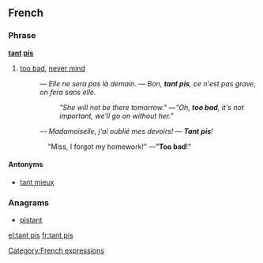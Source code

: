 ==French==

===Phrase===
'''[[tant]] [[pis]]'''

# [[too bad]], [[never mind]]
#: ''― Elle ne sera pas là demain. ― Bon, '''tant pis''', ce n'est pas grave, on fera sans elle.''
#:: ''"She will not be there tomorrow." ―"Oh, '''too bad''', it's not important, we'll go on without her."''
#: ''― Madamoiselle, j'ai oublié mes devoirs! ― '''Tant pis'''!''
:::: "Miss, I forgot my homework!" ―"'''Too bad'''!"

====Antonyms====
* [[tant mieux#French|tant mieux]]

===Anagrams===
* [[pistant#French|pistant]]

[[Category:French expressions]]

[[el:tant pis]]
[[fr:tant pis]]